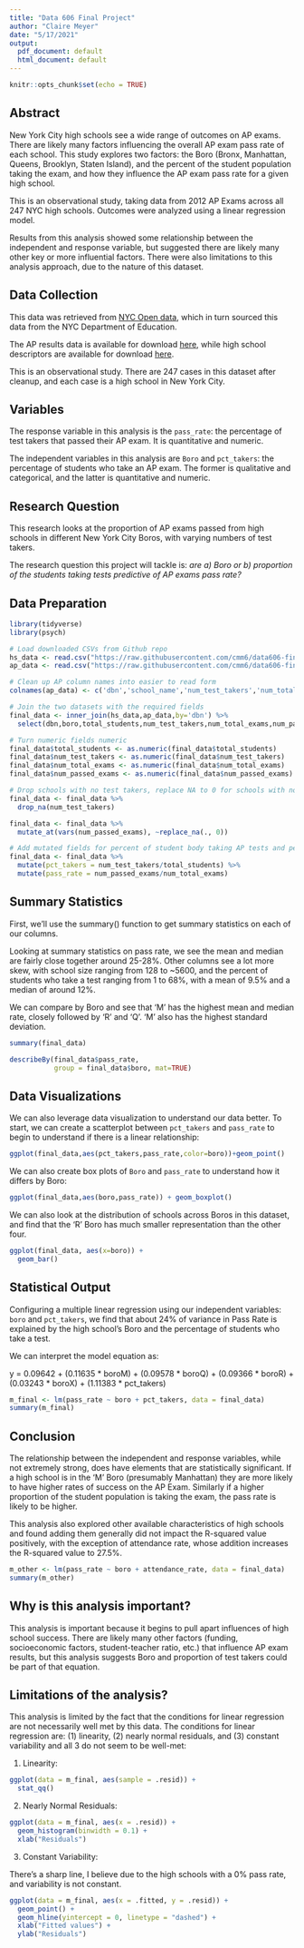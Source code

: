 ```yaml
---
title: "Data 606 Final Project"
author: "Claire Meyer"
date: "5/17/2021"
output:
  pdf_document: default
  html_document: default
---
```


```r
knitr::opts_chunk$set(echo = TRUE)
```

## Abstract

New York City high schools see a wide range of outcomes on AP exams. There are likely many factors influencing the overall AP exam pass rate of each school. This study explores two factors: the Boro (Bronx, Manhattan, Queens, Brooklyn, Staten Island), and the percent of the student population taking the exam, and how they influence the AP exam pass rate for a given high school.

This is an observational study, taking data from 2012 AP Exams across all 247 NYC high schools. Outcomes were analyzed using a linear regression model. 

Results from this analysis showed some relationship between the independent and response variable, but suggested there are likely many other key or more influential factors. There were also limitations to this analysis approach, due to the nature of this dataset.

## Data Collection

This data was retrieved from [NYC Open data](https://opendata.cityofnewyork.us/), which in turn sourced this data from the NYC Department of Education. 

The AP results data is available for download [here](https://data.cityofnewyork.us/Education/2012-AP-Results/9ct9-prf9), while high school descriptors are available for download [here](https://data.cityofnewyork.us/Education/2018-DOE-High-School-Directory/vw9i-7mzq).

This is an observational study. There are 247 cases in this dataset after cleanup, and each case is a high school in New York City.

## Variables

The response variable in this analysis is the `pass_rate`: the percentage of test takers that passed their AP exam. It is quantitative and numeric.

The independent variables in this analysis are `Boro` and `pct_takers`: the percentage of students who take an AP exam. The former is qualitative and categorical, and the latter is quantitative and numeric.

## Research Question

This research looks at the proportion of AP exams passed from high schools in different New York City Boros, with varying numbers of test takers. 

The research question this project will tackle is: *are a) Boro or b) proportion of the students taking tests predictive of AP exams pass rate?*

## Data Preparation

```r
library(tidyverse)
library(psych)

# Load downloaded CSVs from Github repo
hs_data <- read.csv("https://raw.githubusercontent.com/cmm6/data606-finalproject/main/2018_DOE_High_School_Directory.csv", header=TRUE)
ap_data <- read.csv("https://raw.githubusercontent.com/cmm6/data606-finalproject/main/2012__AP_Results.csv", header=TRUE)

# Clean up AP column names into easier to read form
colnames(ap_data) <- c('dbn','school_name','num_test_takers','num_total_exams','num_passed_exams')

# Join the two datasets with the required fields
final_data <- inner_join(hs_data,ap_data,by='dbn') %>%
  select(dbn,boro,total_students,num_test_takers,num_total_exams,num_passed_exams,attendance_rate) 

# Turn numeric fields numeric
final_data$total_students <- as.numeric(final_data$total_students)
final_data$num_test_takers <- as.numeric(final_data$num_test_takers)
final_data$num_total_exams <- as.numeric(final_data$num_total_exams)
final_data$num_passed_exams <- as.numeric(final_data$num_passed_exams)

# Drop schools with no test takers, replace NA to 0 for schools with no passed exams
final_data <- final_data %>% 
  drop_na(num_test_takers)

final_data <- final_data %>% 
  mutate_at(vars(num_passed_exams), ~replace_na(., 0))

# Add mutated fields for percent of student body taking AP tests and percent passing
final_data <- final_data %>%
  mutate(pct_takers = num_test_takers/total_students) %>%
  mutate(pass_rate = num_passed_exams/num_total_exams)
```

## Summary Statistics

First, we'll use the summary() function to get summary statistics on each of our columns.  

Looking at summary statistics on pass rate, we see the mean and median are fairly close together around 25-28%. Other columns see a lot more skew, with school size ranging from 128 to ~5600, and the percent of students who take a test ranging from 1 to 68%, with a mean of 9.5% and a median of around 12%.

We can compare by Boro and see that 'M' has the highest mean and median rate, closely followed by 'R' and 'Q'. 'M' also has the highest standard deviation.

```r
summary(final_data)

describeBy(final_data$pass_rate, 
		   group = final_data$boro, mat=TRUE)
```

## Data Visualizations

We can also leverage data visualization to understand our data better. To start, we can create a scatterplot between `pct_takers` and `pass_rate` to begin to understand if there is a linear relationship: 

```r
ggplot(final_data,aes(pct_takers,pass_rate,color=boro))+geom_point()
```

We can also create box plots of `Boro` and `pass_rate` to understand how it differs by Boro: 

```r
ggplot(final_data,aes(boro,pass_rate)) + geom_boxplot()
```

We can also look at the distribution of schools across Boros in this dataset, and find that the 'R' Boro has much smaller representation than the other four.

```r
ggplot(final_data, aes(x=boro)) + 
  geom_bar()
```

## Statistical Output

Configuring a multiple linear regression using our independent variables: `boro` and `pct_takers`, we find that about 24% of variance in Pass Rate is explained by the high school's Boro and the percentage of students who take a test. 

We can interpret the model equation as: 

y = 0.09642 + (0.11635 * boroM) + (0.09578 * boroQ) + (0.09366 * boroR) + (0.03243 * boroX) + (1.11383 * pct_takers)

```r
m_final <- lm(pass_rate ~ boro + pct_takers, data = final_data)
summary(m_final)
```

## Conclusion

The relationship between the independent and response variables, while not extremely strong, does have elements that are statistically significant. If a high school is in the 'M' Boro (presumably Manhattan) they are more likely to have higher rates of success on the AP Exam. Similarly if a higher proportion of the student population is taking the exam, the pass rate is likely to be higher. 

This analysis also explored other available characteristics of high schools and found adding them generally did not impact the R-squared value positively, with the exception of attendance rate, whose addition increases the R-squared value to 27.5%. 

```r
m_other <- lm(pass_rate ~ boro + attendance_rate, data = final_data)
summary(m_other)
```

## Why is this analysis important?

This analysis is important because it begins to pull apart influences of high school success. There are likely many other factors (funding, socioeconomic factors, student-teacher ratio, etc.) that influence AP exam results, but this analysis suggests Boro and proportion of test takers could be part of that equation. 

## Limitations of the analysis?

This analysis is limited by the fact that the conditions for linear regression are not necessarily well met by this data. The conditions for linear regression are: (1) linearity, (2) nearly normal residuals, and (3) constant variability and all 3 do not seem to be well-met: 

1. Linearity: 

```r
ggplot(data = m_final, aes(sample = .resid)) +
  stat_qq()
```

2. Nearly Normal Residuals: 

```r
ggplot(data = m_final, aes(x = .resid)) +
  geom_histogram(binwidth = 0.1) +
  xlab("Residuals")
```

3. Constant Variability: 

There's a sharp line, I believe due to the high schools with a 0% pass rate, and variability is not constant.

```r
ggplot(data = m_final, aes(x = .fitted, y = .resid)) +
  geom_point() +
  geom_hline(yintercept = 0, linetype = "dashed") +
  xlab("Fitted values") +
  ylab("Residuals")
```

